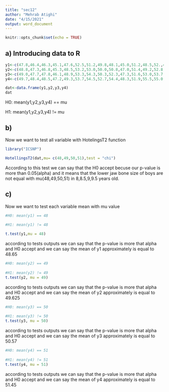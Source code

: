 ```yaml
---
title: "sec12"
author: "Mehrab Atighi"
date: "4/15/2021"
output: word_document
---
```


```r
knitr::opts_chunk$set(echo = TRUE)
```

## a) Introducing data to R

```r

y1<-c(47.8,46.4,46.3,45.1,47.6,52.5,51.2,49.8,48.1,45.0,51.2,48.5,52.,48.2,49.6,50.7,47.2,53.3,46.2,46.3)
y2<-c(48.8,47.3,46.8,45.3,48.5,53.2,53.0,50.0,50.8,47.0,51.4,49.2,52.8,48.9,50.4,51.7,47.7,54.6,47.5,47.6)
y3<-c(49.0,47.7,47.8,46.1,48.9,53.3,54.3,50.3,52.3,47.3,51.6,53.0,53.7,49.3,51.2,52.7,48.4,55.1,48.1,51.3)
y4<-c(49.7,48.4,48.5,47.2,49.3,53.7,54.5,52.7,54.4,48.3,51.9,55.5,55.0,49.8,51.8,53.3,49.5,55.3,48.4,51.8)

dat<-data.frame(y1,y2,y3,y4)
dat

```

 H0: mean(y1,y2,y3,y4) == mu
 
 H1: mean(y1,y2,y3,y4) != mu

## b) 

Now we want to test all variable with HotelingsT2 function

```r
library("ICSNP")

HotellingsT2(dat,mu= c(48,49,50,51),test = "chi")

```
According to this test we can say that the H0 accept becuse our p-value is more than 0.05(alpha)
and it means that the lower jaw bone size of boys are not equal with mu(48,49,50,51) in 8,8.5,9,9.5 years old.


## c) 

Now we want to test each variable mean with mu value
```r
#H0: mean(y1) == 48
 
#H1: mean(y1) != 48

t.test(y1,mu = 48)
```

according to tests outputs we can say that the p-value is more that alpha and H0 accept and we can say the mean of y1 approximately is equal to 48.65

```r
#H0: mean(y2) == 49
 
#H1: mean(y2) != 49
t.test(y2, mu = 49)
```

according to tests outputs we can say that the p-value is more that alpha and H0 accept and we can say the mean of y2 approximately is equal to 49.625

```r
#H0: mean(y3) == 50
 
#H1: mean(y3) != 50
t.test(y3, mu = 50)
```

according to tests outputs we can say that the p-value is more that alpha and H0 accept and we can say the mean of y3 approximately is equal to 50.57

```r
#H0: mean(y4) == 51
 
#H1: mean(y4) != 51
t.test(y4, mu = 51)

```

according to tests outputs we can say that the p-value is more that alpha and H0 accept and we can say the mean of y4 approximately is equal to 51.45







